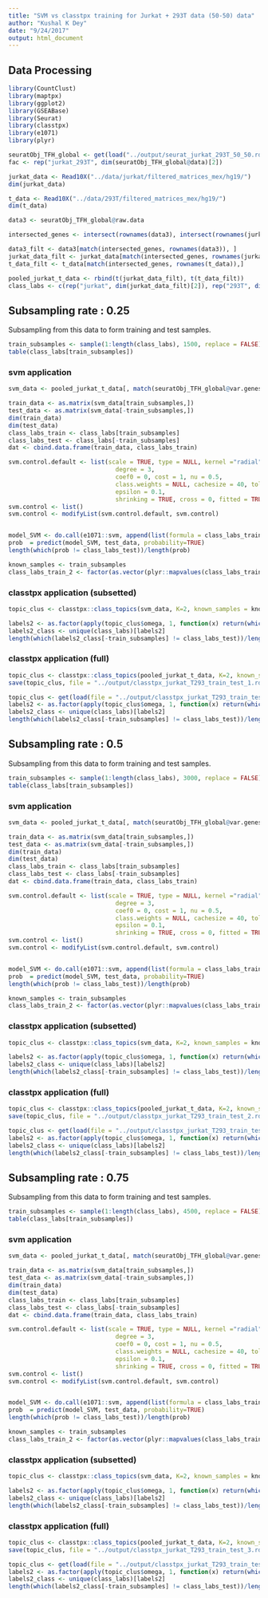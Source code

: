 ```yaml
---
title: "SVM vs classtpx training for Jurkat + 293T data (50-50) data"
author: "Kushal K Dey"
date: "9/24/2017"
output: html_document
---
```


## Data Processing

```r
library(CountClust)
library(maptpx)
library(ggplot2)
library(GSEABase)
library(Seurat)
library(classtpx)
library(e1071)
library(plyr)
```


```r
seuratObj_TFH_global <- get(load("../output/seurat_jurkat_293T_50_50.rda"))
fac <- rep("jurkat_293T", dim(seuratObj_TFH_global@data)[2])
```

```r
jurkat_data <- Read10X("../data/jurkat/filtered_matrices_mex/hg19/")
dim(jurkat_data)
```

```r
t_data <- Read10X("../data/293T/filtered_matrices_mex/hg19/")
dim(t_data)
```

```r
data3 <- seuratObj_TFH_global@raw.data
```


```r
intersected_genes <- intersect(rownames(data3), intersect(rownames(jurkat_data), rownames(t_data)))
```

```r
data3_filt <- data3[match(intersected_genes, rownames(data3)), ]
jurkat_data_filt <- jurkat_data[match(intersected_genes, rownames(jurkat_data)),]
t_data_filt <- t_data[match(intersected_genes, rownames(t_data)),]
```

```r
pooled_jurkat_t_data <- rbind(t(jurkat_data_filt), t(t_data_filt))
class_labs <- c(rep("jurkat", dim(jurkat_data_filt)[2]), rep("293T", dim(t_data_filt)[2]))
```

## Subsampling rate : 0.25

Subsampling from this data to form training and test samples.

```r
train_subsamples <- sample(1:length(class_labs), 1500, replace = FALSE)
table(class_labs[train_subsamples])
```

### svm application

```r
svm_data <- pooled_jurkat_t_data[, match(seuratObj_TFH_global@var.genes, colnames(pooled_jurkat_t_data))]
```

```r
train_data <- as.matrix(svm_data[train_subsamples,])
test_data <- as.matrix(svm_data[-train_subsamples,])
dim(train_data)
dim(test_data)
class_labs_train <- class_labs[train_subsamples]
class_labs_test <- class_labs[-train_subsamples]
dat <- cbind.data.frame(train_data, class_labs_train)
```

```r
svm.control.default <- list(scale = TRUE, type = NULL, kernel ="radial",
                              degree = 3,
                              coef0 = 0, cost = 1, nu = 0.5,
                              class.weights = NULL, cachesize = 40, tolerance = 0.001, 
                              epsilon = 0.1,
                              shrinking = TRUE, cross = 0, fitted = TRUE)
svm.control <- list()
svm.control <- modifyList(svm.control.default, svm.control)


model_SVM <- do.call(e1071::svm, append(list(formula = class_labs_train ~ ., data=dat, probability=TRUE), svm.control))
prob  = predict(model_SVM, test_data, probability=TRUE)
length(which(prob != class_labs_test))/length(prob)
```

```r
known_samples <- train_subsamples
class_labs_train_2 <- factor(as.vector(plyr::mapvalues(class_labs_train, from = unique(class_labs), to = 1:length(unique(class_labs)))))
```

### classtpx application (subsetted)

```r
topic_clus <- classtpx::class_topics(svm_data, K=2, known_samples = known_samples, class_labs = class_labs_train_2, method = "theta.fix", shrink = FALSE, tol = 0.001, ord=FALSE)
```

```r
labels2 <- as.factor(apply(topic_clus$omega, 1, function(x) return(which.max(x))))
labels2_class <- unique(class_labs)[labels2]
length(which(labels2_class[-train_subsamples] != class_labs_test))/length(class_labs_test)
```

### classtpx application (full)

```r
topic_clus <- classtpx::class_topics(pooled_jurkat_t_data, K=2, known_samples = known_samples, class_labs = class_labs_train_2, method = "theta.fix", shrink = FALSE, tol = 0.001, ord=FALSE)
save(topic_clus, file = "../output/classtpx_jurkat_T293_train_test_1.rda")
```

```r
topic_clus <- get(load(file = "../output/classtpx_jurkat_T293_train_test_1.rda"))
labels2 <- as.factor(apply(topic_clus$omega, 1, function(x) return(which.max(x))))
labels2_class <- unique(class_labs)[labels2]
length(which(labels2_class[-train_subsamples] != class_labs_test))/length(class_labs_test)
```



## Subsampling rate : 0.5

Subsampling from this data to form training and test samples.

```r
train_subsamples <- sample(1:length(class_labs), 3000, replace = FALSE)
table(class_labs[train_subsamples])
```

### svm application

```r
svm_data <- pooled_jurkat_t_data[, match(seuratObj_TFH_global@var.genes, colnames(pooled_jurkat_t_data))]
```

```r
train_data <- as.matrix(svm_data[train_subsamples,])
test_data <- as.matrix(svm_data[-train_subsamples,])
dim(train_data)
dim(test_data)
class_labs_train <- class_labs[train_subsamples]
class_labs_test <- class_labs[-train_subsamples]
dat <- cbind.data.frame(train_data, class_labs_train)
```

```r
svm.control.default <- list(scale = TRUE, type = NULL, kernel ="radial",
                              degree = 3,
                              coef0 = 0, cost = 1, nu = 0.5,
                              class.weights = NULL, cachesize = 40, tolerance = 0.001, 
                              epsilon = 0.1,
                              shrinking = TRUE, cross = 0, fitted = TRUE)
svm.control <- list()
svm.control <- modifyList(svm.control.default, svm.control)


model_SVM <- do.call(e1071::svm, append(list(formula = class_labs_train ~ ., data=dat, probability=TRUE), svm.control))
prob  = predict(model_SVM, test_data, probability=TRUE)
length(which(prob != class_labs_test))/length(prob)
```

```r
known_samples <- train_subsamples
class_labs_train_2 <- factor(as.vector(plyr::mapvalues(class_labs_train, from = unique(class_labs), to = 1:length(unique(class_labs)))))
```

### classtpx application (subsetted)

```r
topic_clus <- classtpx::class_topics(svm_data, K=2, known_samples = known_samples, class_labs = class_labs_train_2, method = "theta.fix", shrink = FALSE, tol = 0.001, ord=FALSE)
```

```r
labels2 <- as.factor(apply(topic_clus$omega, 1, function(x) return(which.max(x))))
labels2_class <- unique(class_labs)[labels2]
length(which(labels2_class[-train_subsamples] != class_labs_test))/length(class_labs_test)
```

### classtpx application (full)

```r
topic_clus <- classtpx::class_topics(pooled_jurkat_t_data, K=2, known_samples = known_samples, class_labs = class_labs_train_2, method = "theta.fix", shrink = FALSE, tol = 0.001, ord=FALSE)
save(topic_clus, file = "../output/classtpx_jurkat_T293_train_test_2.rda")
```

```r
topic_clus <- get(load(file = "../output/classtpx_jurkat_T293_train_test_2.rda"))
labels2 <- as.factor(apply(topic_clus$omega, 1, function(x) return(which.max(x))))
labels2_class <- unique(class_labs)[labels2]
length(which(labels2_class[-train_subsamples] != class_labs_test))/length(class_labs_test)
```

## Subsampling rate : 0.75

Subsampling from this data to form training and test samples.

```r
train_subsamples <- sample(1:length(class_labs), 4500, replace = FALSE)
table(class_labs[train_subsamples])
```

### svm application

```r
svm_data <- pooled_jurkat_t_data[, match(seuratObj_TFH_global@var.genes, colnames(pooled_jurkat_t_data))]
```

```r
train_data <- as.matrix(svm_data[train_subsamples,])
test_data <- as.matrix(svm_data[-train_subsamples,])
dim(train_data)
dim(test_data)
class_labs_train <- class_labs[train_subsamples]
class_labs_test <- class_labs[-train_subsamples]
dat <- cbind.data.frame(train_data, class_labs_train)
```

```r
svm.control.default <- list(scale = TRUE, type = NULL, kernel ="radial",
                              degree = 3,
                              coef0 = 0, cost = 1, nu = 0.5,
                              class.weights = NULL, cachesize = 40, tolerance = 0.001, 
                              epsilon = 0.1,
                              shrinking = TRUE, cross = 0, fitted = TRUE)
svm.control <- list()
svm.control <- modifyList(svm.control.default, svm.control)


model_SVM <- do.call(e1071::svm, append(list(formula = class_labs_train ~ ., data=dat, probability=TRUE), svm.control))
prob  = predict(model_SVM, test_data, probability=TRUE)
length(which(prob != class_labs_test))/length(prob)
```

```r
known_samples <- train_subsamples
class_labs_train_2 <- factor(as.vector(plyr::mapvalues(class_labs_train, from = unique(class_labs), to = 1:length(unique(class_labs)))))
```

### classtpx application (subsetted)

```r
topic_clus <- classtpx::class_topics(svm_data, K=2, known_samples = known_samples, class_labs = class_labs_train_2, method = "theta.fix", shrink = FALSE, tol = 0.001, ord=FALSE)
```

```r
labels2 <- as.factor(apply(topic_clus$omega, 1, function(x) return(which.max(x))))
labels2_class <- unique(class_labs)[labels2]
length(which(labels2_class[-train_subsamples] != class_labs_test))/length(class_labs_test)
```

### classtpx application (full)

```r
topic_clus <- classtpx::class_topics(pooled_jurkat_t_data, K=2, known_samples = known_samples, class_labs = class_labs_train_2, method = "theta.fix", shrink = FALSE, tol = 0.001, ord=FALSE)
save(topic_clus, file = "../output/classtpx_jurkat_T293_train_test_3.rda")
```

```r
topic_clus <- get(load(file = "../output/classtpx_jurkat_T293_train_test_3.rda"))
labels2 <- as.factor(apply(topic_clus$omega, 1, function(x) return(which.max(x))))
labels2_class <- unique(class_labs)[labels2]
length(which(labels2_class[-train_subsamples] != class_labs_test))/length(class_labs_test)
```
